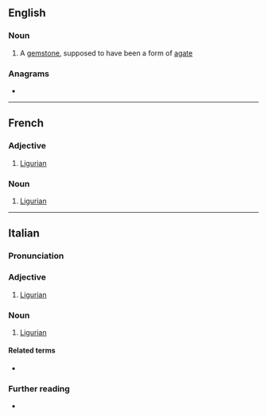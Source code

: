 {{also|lígure|Ligure}}
==English==

===Noun===
{{en-noun}}

# {{lb|en|obsolete}} A [[gemstone]], supposed to have been a form of [[agate]]

===Anagrams===
* {{anagrams|en|a=egilru|gluier|guiler|reguli|uglier}}
----
==French==

===Adjective===
{{fr-adj}}

# [[Ligurian]]
===Noun===
{{fr-noun|m|-}}

# [[Ligurian]]


----

==Italian==

===Pronunciation===
{{it-pr|lìgure}}

===Adjective===
{{it-adj}}

# [[Ligurian]]

===Noun===
{{it-noun|mf}}

# [[Ligurian]]

====Related terms====
* {{l|it|Liguria}}

===Further reading===
* {{R:it:Treccani}}

{{C|it|Demonyms}}
